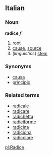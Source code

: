 ==Italian==
===Noun===
'''radice''' ''f''

# [[root]]
# [[cause]], [[source]]
# (''linguistics'') [[stem]]

===Synonyms===
*[[causa]]
*[[principio]]

===Related terms===
*[[radicale]]
*[[radicare]]
*[[radichetta]]
*[[radiciforme]]
*[[radicina]]
*[[radiciona]]
*[[radicolare]]

[[pl:Radice]]
